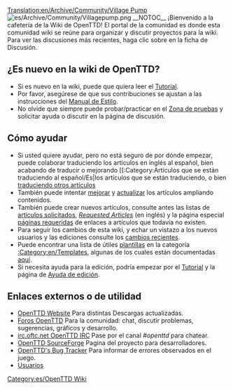 [[Translation:en/Archive/Community/Village Pump]]
[[File:es/Archive/Community/Villagepump.png|right]]
__NOTOC__
¡Bienvenido a la cafetería de la Wiki de OpenTTD! El portal de la comunidad es donde esta comunidad wiki se reúne para organizar y discutir proyectos para la wiki. Para ver las discusiones más recientes, haga clic sobre en la ficha de Discusión.

==¿Es nuevo en la wiki de OpenTTD? ==
* Si es nuevo en la wiki, puede que quiera leer el [[es/Tutorial|Tutorial]].
* Por favor, asegúrese de que sus contribuciones se ajustan a las instrucciones del [[es/Wiki/Manual de Estilo|Manual de Estilo]].
* No olvide que siempre puede probar/practicar en el [[es/Zona de pruebas|Zona de pruebas]] y solicitar ayuda o discutir en la página de discusión.

==Cómo ayudar==
* Si usted quiere ayudar, pero no está seguro de por dónde empezar, puede colaborar traduciendo los artículos en inglés al español, bien acabando de traducir o mejorando [[:Category:Artículos que se están traduciendo al español/Es|los artículos que se están traduciendo, o bien [[es/Traducir artículos al español|traduciendo otros artículos]]
* También puede intentar [[:Category:es/Artículos que necesitan ampliarse|mejorar]] y [[:Category:es/Artículos que se están actualizando en español|actualizar]] los artículos ampliando contenidos.
* También puede crear nuevos artículos, consulte antes las listas de [[es/Artículos solicitados|artículos solicitados]], ''[[en/Requested Articles|Requested Articles]]'' (en inglés) y la página especial [[Special:Wantedpages|páginas requeridas]] de enlaces a artículos que todavía no existen.
* Para seguir los cambios de esta wiki, y echar un vistazo a los nuevos usuarios y las ediciones consulte los [[Special:RecentChanges|cambios recientes]].
* Puede encontrar una lista de útiles [https://www.wikipedia.org/wiki/es:ayuda:plantillas plantillas] en la categoría [[:Category:en/Templates]], algunas de los cuales están documentadas [[es/Wiki/Plantillas|aquí]].
* Si necesita ayuda para la edición, podría empezar por el [[es/Tutorial|Tutorial]] y la página de [[es/Ayuda de edición|Ayuda de edición]].

==Enlaces externos o de utilidad==
* [http://www.openttd.org/ OpenTTD Website] Para distintas Descargas actualizadas.
* [http://forum.openttd.org Foros OpenTTD] Para la comunidad: chat, discutir problemas, sugerencias, gráficos y desarrollo.
* [irc://irc.oftc.net/openttd irc.oftc.net OpenTTD IRC] Pase por el canal ''#openttd'' para chatear.
* [http://sourceforge.net/projects/openttd/ OpenTTD SourceForge] Pagina del proyecto para desarrolladores.
* [http://bugs.openttd.org/ OpenTTD's Bug Tracker] Para informar de errores observados en el juego.
* [[:Category:en/Users|Usuarios]]

[[Category:es/OpenTTD Wiki]]